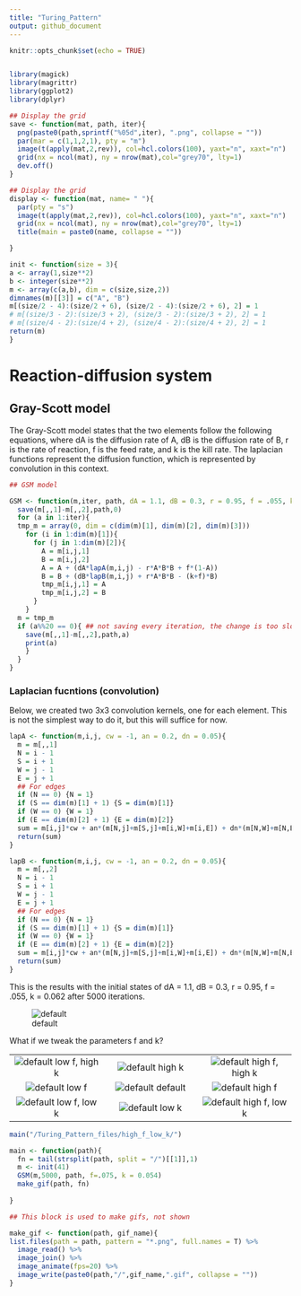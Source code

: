 ```yaml
---
title: "Turing_Pattern"
output: github_document
---
```


```r
knitr::opts_chunk$set(echo = TRUE)


library(magick)
library(magrittr)
library(ggplot2)
library(dplyr)
```


```r
## Display the grid
save <- function(mat, path, iter){
  png(paste0(path,sprintf("%05d",iter), ".png", collapse = ""))
  par(mar = c(1,1,2,1), pty = "m") 
  image(t(apply(mat,2,rev)), col=hcl.colors(100), yaxt="n", xaxt="n")
  grid(nx = ncol(mat), ny = nrow(mat),col="grey70", lty=1)
  dev.off()
}
```

```r
## Display the grid
display <- function(mat, name= " "){
  par(pty = "s") 
  image(t(apply(mat,2,rev)), col=hcl.colors(100), yaxt="n", xaxt="n")
  grid(nx = ncol(mat), ny = nrow(mat),col="grey70", lty=1)
  title(main = paste0(name, collapse = ""))

}
```

```r
init <- function(size = 3){
a <- array(1,size**2)
b <- integer(size**2)
m <- array(c(a,b), dim = c(size,size,2))
dimnames(m)[[3]] = c("A", "B")
m[(size/2 - 4):(size/2 + 6), (size/2 - 4):(size/2 + 6), 2] = 1
# m[(size/3 - 2):(size/3 + 2), (size/3 - 2):(size/3 + 2), 2] = 1
# m[(size/4 - 2):(size/4 + 2), (size/4 - 2):(size/4 + 2), 2] = 1
return(m)
}
```


# Reaction-diffusion system

## Gray-Scott model

The Gray-Scott model states that the two elements follow the following equations, where dA is the diffusion rate of A, dB is the diffusion rate of B, r is the rate of reaction, f is the feed rate, and k is the kill rate. The laplacian functions represent the diffusion function, which is represented by convolution in this context.
```r
## GSM model

GSM <- function(m,iter, path, dA = 1.1, dB = 0.3, r = 0.95, f = .055, k = 0.062){
  save(m[,,1]-m[,,2],path,0)
  for (a in 1:iter){
  tmp_m = array(0, dim = c(dim(m)[1], dim(m)[2], dim(m)[3]))
    for (i in 1:dim(m)[1]){
      for (j in 1:dim(m)[2]){
        A = m[i,j,1]
        B = m[i,j,2]
        A = A + (dA*lapA(m,i,j) - r*A*B*B + f*(1-A))
        B = B + (dB*lapB(m,i,j) + r*A*B*B - (k+f)*B)
        tmp_m[i,j,1] = A
        tmp_m[i,j,2] = B
      }
    }
  m = tmp_m
  if (a%%20 == 0){ ## not saving every iteration, the change is too slow
    save(m[,,1]-m[,,2],path,a)
    print(a)
    }
  }
}

```


### Laplacian fucntions (convolution)

Below, we created two 3x3 convolution kernels, one for each element. This is not the simplest way to do it, but this will suffice for now.
```r
lapA <- function(m,i,j, cw = -1, an = 0.2, dn = 0.05){
  m = m[,,1]
  N = i - 1
  S = i + 1
  W = j - 1
  E = j + 1
  ## For edges
  if (N == 0) {N = 1}
  if (S == dim(m)[1] + 1) {S = dim(m)[1]}
  if (W == 0) {W = 1} 
  if (E == dim(m)[2] + 1) {E = dim(m)[2]}
  sum = m[i,j]*cw + an*(m[N,j]+m[S,j]+m[i,W]+m[i,E]) + dn*(m[N,W]+m[N,E]+m[S,W]+m[S,E])
  return(sum)
}

lapB <- function(m,i,j, cw = -1, an = 0.2, dn = 0.05){
  m = m[,,2]
  N = i - 1
  S = i + 1
  W = j - 1
  E = j + 1
  ## For edges
  if (N == 0) {N = 1}
  if (S == dim(m)[1] + 1) {S = dim(m)[1]}
  if (W == 0) {W = 1} 
  if (E == dim(m)[2] + 1) {E = dim(m)[2]}
  sum = m[i,j]*cw + an*(m[N,j]+m[S,j]+m[i,W]+m[i,E]) + dn*(m[N,W]+m[N,E]+m[S,W]+m[S,E])
  return(sum)
}
```

This is the results with the initial states of dA = 1.1, dB = 0.3, r = 0.95, f = .055, k = 0.062 after 5000 iterations. 

![default](Turing_Pattern_files/gifs/default.gif)

What if we tweak the parameters f and k? 

||||
| :---: | :---: | :---: |
|![default](Turing_Pattern_files/gifs/low_f_high_k.gif) low f, high k|![default](Turing_Pattern_files/gifs/high_k.gif) high k|![default](Turing_Pattern_files/gifs/high_f_high_k.gif) high f, high k|
|![default](Turing_Pattern_files/gifs/low_f.gif) low f|![default](Turing_Pattern_files/gifs/default.gif) default|![default](Turing_Pattern_files/gifs/high_f.gif) high f|
|![default](Turing_Pattern_files/gifs/low_f_low_k.gif) low f, low k|![default](Turing_Pattern_files/gifs/low_k.gif) low k|![default](Turing_Pattern_files/gifs/high_f_low_k.gif) high f, low k|


```r
main("/Turing_Pattern_files/high_f_low_k/")
```

```r

main <- function(path){
  fn = tail(strsplit(path, split = "/")[[1]],1)
  m <- init(41)
  GSM(m,5000, path, f=.075, k = 0.054)
  make_gif(path, fn)
  
}
```

```r
## This block is used to make gifs, not shown

make_gif <- function(path, gif_name){
list.files(path = path, pattern = "*.png", full.names = T) %>%
  image_read() %>%
  image_join() %>%
  image_animate(fps=20) %>%
  image_write(paste0(path,"/",gif_name,".gif", collapse = ""))
}

```






